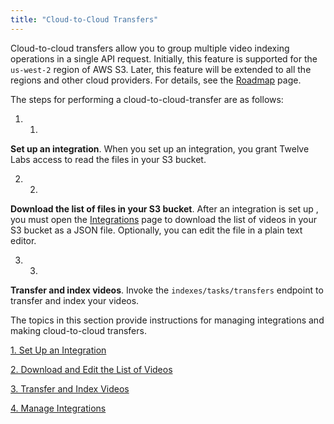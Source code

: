 ```yaml
---
title: "Cloud-to-Cloud Transfers"
---
```


Cloud-to-cloud transfers allow you to group multiple video indexing operations in a single API request. Initially, this feature is supported for the `us-west-2` region of AWS S3\. Later, this feature will be extended to all the regions and other cloud providers. For details, see the [Roadmap](/roadmap) page.

The steps for performing a cloud-to-cloud-transfer are as follows:

1. 1.  
**Set up an integration**. When you set up an integration, you grant Twelve Labs access to read the files in your S3 bucket.

2. 2.  
**Download the list of files in your S3 bucket**. After an integration is set up , you must open the [Integrations](https://api.twelvelabs.io/integrations) page to download the list of videos in your S3 bucket as a JSON file. Optionally, you can edit the file in a plain text editor.

3. 3.  
**Transfer and index videos**. Invoke the `indexes/tasks/transfers` endpoint to transfer and index your videos.

The topics in this section provide instructions for managing integrations and making cloud-to-cloud transfers.

[1\. Set Up an Integration](/guides/uploading-videos/cloud-to-cloud-transfers/1.-set-up-an-integration)

[2\. Download and Edit the List of Videos](/guides/uploading-videos/cloud-to-cloud-transfers/2.-download-and-edit-the-list-of-videos)

[3\. Transfer and Index Videos](/guides/uploading-videos/cloud-to-cloud-transfers/3.-transfer-and-index-videos)

[4\. Manage Integrations](/guides/uploading-videos/cloud-to-cloud-transfers/4.-manage-integrations)

